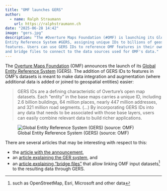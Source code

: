 ```yaml
---
title: "OMF launches GERS"
author:
  - name: Ralph Straumann
    url: https://ralphstraumann.ch
date: "2025-06-28 14:42"
image: "gers.jpg"
description: "The #Overture Maps Foundation (#OMF) is launching its Global 
Entity Reference System #GERS, assigning unique IDs to billions of geospatial 
features. Users can use GERS IDs to reference OMF features in their own data 
and bridge files to connect to the data sources used for OMF's data."
---
```


The [Overture Maps Foundation](https://overturemaps.org/) (OMF) announces the 
launch of its [Global Entity Reference System](https://overturemaps.org/gers/) 
(GERS). The addition of GERS IDs to features in OMF's datasets is meant to make 
data integration and augmentation (where additional data is added or joined to 
geospatial entities) easier:

> GERS IDs are a defining characteristic of Overture’s open map datasets. 
> Each "entity" in the base maps carries a unique ID, including 2.6 billion 
> buildings, 64 million places, nearly 447 million addresses, and 321 million 
> road segments. (...) By incorporating GERS IDs into any data that needs to 
> be associated with those base layers, users can easily combine relevant data 
> to build richer applications.   

![Global Entity Reference System (GERS) (source: OMF)](gers.jpg "Global Entity Reference System (GERS) (source: OMF)")

There are several articles that may be interesting with respect to this: 

- the 
[article with the announcement](https://overturemaps.org/announcements/2025/overture-maps-launches-gers-a-global-standard-for-interoperable-geospatial-ids-to-drive-data-interoperability/), 
- an [article explaining the GER system](https://overturemaps.org/blog/2025/understanding-overtures-global-entity-reference-system/), and 
- an [article explaining "bridge files"](https://overturemaps.org/blog/2025/introducing-bridge-files/) 
that allow linking OMF input datasets^[such as OpenStreetMap, Esri, Microsoft 
and other data] to the resulting data through GERS.